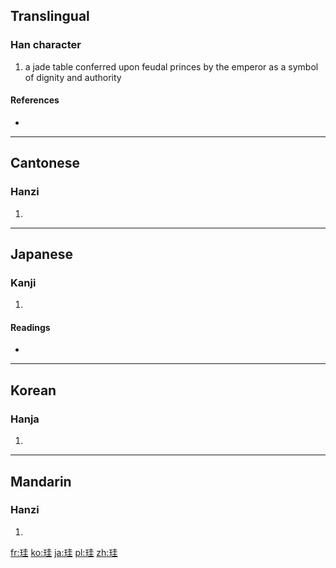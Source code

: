 ==Translingual==

===Han character===
{{Han char|rn=96|rad=玉|as=06|sn=10|four=1411<sub>4</sub>|canj=一土土土 (MGGG)}}

# a jade table conferred upon feudal princes by the emperor as a symbol of dignity and authority

====References====
* {{Han ref|kx=0731.150|dkj=20972|dj=1142.260|hdz=21109.110|uh=73EA|ud=29674|bh=AF5E|bd=44894}}

----

==Cantonese==

===Hanzi===
{{yue-hanzi|jyut=gwai1|y=gwai1}}

# {{defn|lang=yue|sort=玉06}}

----

==Japanese==

===Kanji===
{{ja-kanji|grade=|rs=玉06}}

# {{defn|lang=ja|sort=玉06}}

====Readings====
* {{ja-readings|on=[[けい]] (kei)|kun=[[たま]] (tama)}}

----

==Korean==

===Hanja===
{{ko-hanja|hangeul=규|eumhun=|rv=gyu|mr=kyu|y=kyu}}

# {{defn|lang=ko|sort=玉06}}

----

==Mandarin==

===Hanzi===
{{cmn-hanzi|pin=[[guī]] ([[gui1]])|wg=kuei<sup>1</sup>}}

# {{defn|lang=cmn|sort=玉06}}

[[fr:珪]]
[[ko:珪]]
[[ja:珪]]
[[pl:珪]]
[[zh:珪]]